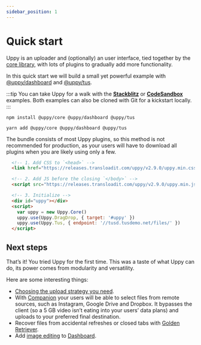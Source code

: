 ```yaml
---
sidebar_position: 1
---
```



# Quick start

Uppy is an uploader and (optionally) an user interface, tied together by the [core library][core],
with lots of plugins to gradually add more functionality.

In this quick start we will build a small yet powerful example with [@uppy/dashboard][] and [@uppy/tus][].

:::tip
You can take Uppy for a walk with the **[Stackblitz](#)** or **[CodeSandbox](#)** examples.
Both examples can also be cloned with Git for a kickstart locally.
:::

<Tabs>
  <TabItem value="npm" label="NPM" default>

  ```shell
  npm install @uppy/core @uppy/dashboard @uppy/tus
  ```

  <QuickStartBoilerPlate />
  </TabItem>

  <TabItem value="yarn" label="Yarn">

  ```shell
  yarn add @uppy/core @uppy/dashboard @uppy/tus
  ```

  <QuickStartBoilerPlate />
  </TabItem>

  <TabItem value="cdn" label="CDN">
    <Admonition type="caution">
      <p>
        The bundle consists of most Uppy plugins, so this method is not recommended for production,
        as your users will have to download all plugins when you are likely using only a few.
      </p>
    </Admonition>

  ```html
    <!-- 1. Add CSS to `<head>` -->
    <link href="https://releases.transloadit.com/uppy/v2.9.0/uppy.min.css" rel="stylesheet">

    <!-- 2. Add JS before the closing `</body>` -->
    <script src="https://releases.transloadit.com/uppy/v2.9.0/uppy.min.js"></script>

    <!-- 3. Initialize -->
    <div id="uppy"></div>
    <script>
      var uppy = new Uppy.Core()
      uppy.use(Uppy.DragDrop, { target: '#uppy' })
      uppy.use(Uppy.Tus, { endpoint: '//tusd.tusdemo.net/files/' })
    </script>
  ```
  </TabItem>
</Tabs>

## Next steps

That’s it! You tried Uppy for the first time.
This was a taste of what Uppy can do, its power comes from modularity and versatility.

Here are some interesting things:

*   [Choosing the upload strategy you need](/docs/guides/choosing-upload-strategy).
*   With [Companion](/docs/companion) your users will be able to select files from remote sources, such as Instagram,
    Google Drive and Dropbox. It bypasses the client (so a 5 GB video isn’t eating into your users’ data plans)
    and uploads to your preferred final destination.
*   Recover files from accidental refreshes or closed tabs with [Golden Retriever](/docs/golden-retriever).
*   Add [image editing](/docs/user-interfaces/elements/image-editor) to [Dashboard][@uppy/dashboard].

[core]: /docs/uppy-core

[@uppy/dashboard]: /docs/user-interfaces/dashboard

[@uppy/tus]: /docs/uploaders/tus

